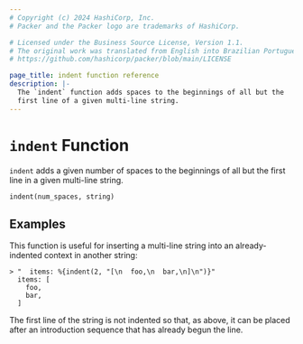```yaml
---
# Copyright (c) 2024 HashiCorp, Inc.
# Packer and the Packer logo are trademarks of HashiCorp.

# Licensed under the Business Source License, Version 1.1.
# The original work was translated from English into Brazilian Portuguese.
# https://github.com/hashicorp/packer/blob/main/LICENSE

page_title: indent function reference
description: |-
  The `indent` function adds spaces to the beginnings of all but the
  first line of a given multi-line string.
---
```


# `indent` Function

`indent` adds a given number of spaces to the beginnings of all but the first
line in a given multi-line string.

```hcl
indent(num_spaces, string)
```

## Examples

This function is useful for inserting a multi-line string into an
already-indented context in another string:

```shell-session
> "  items: %{indent(2, "[\n  foo,\n  bar,\n]\n")}"
  items: [
    foo,
    bar,
  ]
```

The first line of the string is not indented so that, as above, it can be
placed after an introduction sequence that has already begun the line.
